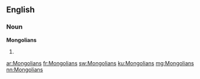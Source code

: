 ==English==

===Noun===
'''Mongolians'''

# {{plural of|Mongolian}}

[[ar:Mongolians]]
[[fr:Mongolians]]
[[sw:Mongolians]]
[[ku:Mongolians]]
[[mg:Mongolians]]
[[nn:Mongolians]]